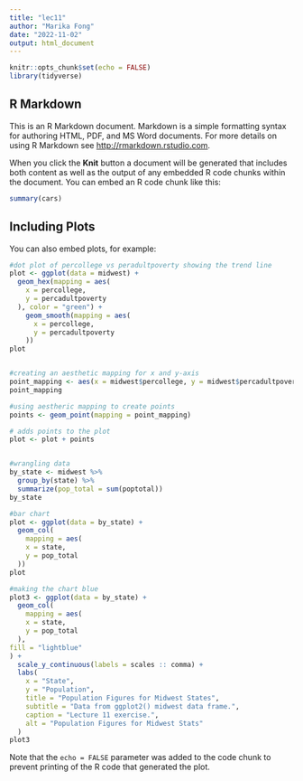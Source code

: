 ```yaml
---
title: "lec11"
author: "Marika Fong"
date: "2022-11-02"
output: html_document
---
```


```r
knitr::opts_chunk$set(echo = FALSE)
library(tidyverse)
```

## R Markdown

This is an R Markdown document. Markdown is a simple formatting syntax for authoring HTML, PDF, and MS Word documents. For more details on using R Markdown see <http://rmarkdown.rstudio.com>.

When you click the **Knit** button a document will be generated that includes both content as well as the output of any embedded R code chunks within the document. You can embed an R code chunk like this:

```r
summary(cars)
```

## Including Plots

You can also embed plots, for example:

```r
#dot plot of percollege vs peradultpoverty showing the trend line
plot <- ggplot(data = midwest) +
  geom_hex(mapping = aes(
    x = percollege,
    y = percadultpoverty
  ), color = "green") +
    geom_smooth(mapping = aes(
      x = percollege,
      y = percadultpoverty
    ))
plot


#creating an aesthetic mapping for x and y-axis
point_mapping <- aes(x = midwest$percollege, y = midwest$percadultpoverty)
point_mapping

#using aestheric mapping to create points 
points <- geom_point(mapping = point_mapping)

# adds points to the plot
plot <- plot + points


#wrangling data
by_state <- midwest %>% 
  group_by(state) %>% 
  summarize(pop_total = sum(poptotal))
by_state

#bar chart
plot <- ggplot(data = by_state) +
  geom_col(
    mapping = aes(
    x = state,
    y = pop_total
  ))
plot

#making the chart blue
plot3 <- ggplot(data = by_state) +
  geom_col(
    mapping = aes(
    x = state,
    y = pop_total
  ),
fill = "lightblue"
) + 
  scale_y_continuous(labels = scales :: comma) +
  labs(
    x = "State",
    y = "Population",
    title = "Population Figures for Midwest States",
    subtitle = "Data from ggplot2() midwest data frame.",
    caption = "Lecture 11 exercise.",
    alt = "Population Figures for Midwest Stats"
  )
plot3

```

Note that the `echo = FALSE` parameter was added to the code chunk to prevent printing of the R code that generated the plot.
